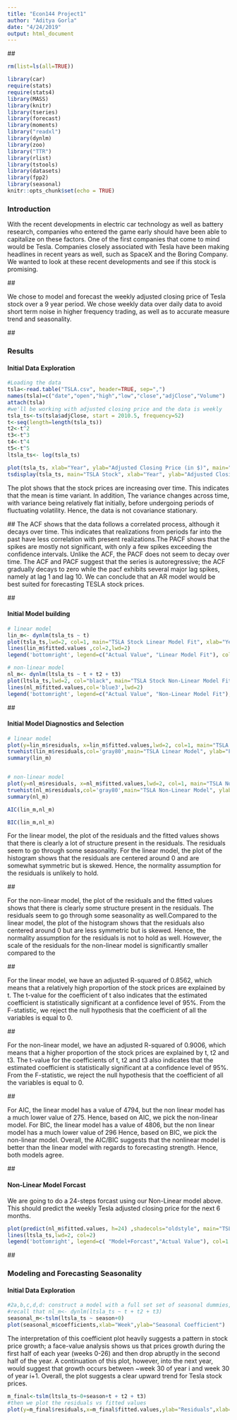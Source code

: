 ```yaml
---
title: "Econ144 Project1"
author: "Aditya Gorla"
date: "4/24/2019"
output: html_document
---
```


##\n\n

```r
rm(list=ls(all=TRUE))

library(car)
require(stats)
require(stats4)
library(MASS)
library(knitr)
library(tseries)
library(forecast)
library(moments)
library("readxl")
library(dynlm)
library(zoo)
library("TTR")
library(rlist)
library(tstools)
library(datasets)
library(fpp2)
library(seasonal)
knitr::opts_chunk$set(echo = TRUE)
```

### Introduction
With the recent developments in electric car technology as well as battery research, companies who entered the game early should have been able to capitalize on these factors. One of the first companies that come to mind would be Tesla. Companies closely associated with Tesla have been making headlines in recent years as well, such as SpaceX and the Boring Company. We wanted to look at these recent developments and see if this stock is promising.

##\n\n

We chose to model and forecast the weekly adjusted closing price of Tesla stock over a 9 year period. We chose weekly data over daily data to avoid short term noise in higher frequency trading, as well as to accurate measure trend and seasonality.


##\n\n

### Results

#### Initial Data Exploration

```r
#Loading the data
tsla<-read.table("TSLA.csv", header=TRUE, sep=",")
names(tsla)=c("date","open","high","low","close","adjClose","Volume")
attach(tsla)
#we'll be working with adjusted closing price and the data is weekly
tsla_ts<-ts(tsla$adjClose, start = 2010.5, frequency=52)
t<-seq(length=length(tsla_ts))
t2<-t^2
t3<-t^3
t4<-t^4
t5<-t^5
ltsla_ts<- log(tsla_ts)

plot(tsla_ts, xlab="Year", ylab="Adjusted Closing Price (in $)", main="TSLA Stock")
tsdisplay(tsla_ts, main="TSLA Stock", xlab="Year", ylab="Adjusted Closing Price (in $)")

```

The plot shows that the stock prices are increasing over time. This indicates that the mean is time variant. In addition, The variance changes across time, with variance being relatively flat initially, before undergoing periods of fluctuating volatility. Hence, the data is not covariance stationary.

##\n\n
The ACF shows that the data follows a correlated process, although it decays over time. This indicates that realizations from periods far into the past have less correlation with present realizations.The PACF shows that the spikes are mostly not significant, with only a few spikes exceeding the confidence intervals. Unlike the ACF, the PACF does not seem to decay over time. The ACF and PACF suggest that the series is autoregressive; the ACF gradually decays to zero while the pacf exhibits several major lag spikes, namely at lag 1 and lag 10. We can conclude that an AR model would be best suited for forecasting TESLA stock prices.

##\n\n

#### Initial Model building
```r
# linear model
lin_m<- dynlm(tsla_ts ~ t)
plot(tsla_ts,lwd=2, col=1, main="TSLA Stock Linear Model Fit", xlab="Year", ylab="Adjusted Closing Price (in $)")
lines(lin_m$fitted.values ,col=2,lwd=2)
legend('bottomright', legend=c("Actual Value", "Linear Model Fit"), col=1:2, lwd=2)

# non-linear model
nl_m<- dynlm(ltsla_ts ~ t + t2 + t3)
plot(ltsla_ts,lwd=2, col="black", main="TSLA Stock Non-Linear Model Fit", xlab="Year", ylab="Log-Adjusted Closing Price (in $)")
lines(nl_m$fitted.values,col='blue3',lwd=2)
legend('bottomright', legend=c("Actual Value", "Non-Linear Model Fit"), col=c("black", "blue3"),lwd=2)
```

##\n\n

#### Initial Model Diagnostics and Selection
```r

# linear model
plot(y=lin_m$residuals, x=lin_m$fitted.values,lwd=2, col=1, main="TSLA Linear Model", xlab="Fitted Values", ylab="Residuals")
truehist(lin_m$residuals,col='gray80',main="TSLA Linear Model", ylab="Fraction", xlab="Residuals")
summary(lin_m)


# non-linear model
plot(y=nl_m$residuals, x=nl_m$fitted.values,lwd=2, col=1, main="TSLA Non-Linear Model", xlab="Fitted Values", ylab="Residuals")
truehist(nl_m$residuals,col='gray80',main="TSLA Non-Linear Model", ylab="Fraction", xlab="Residuals")
summary(nl_m)

AIC(lin_m,nl_m)

BIC(lin_m,nl_m)
```

For the linear model, the plot of the residuals and the fitted values shows that there is clearly a lot of structure present in the residuals. The residuals seem to go through some seasonality. For the linear model, the plot of the histogram shows that the residuals are centered around 0 and are somewhat symmetric but is skewed. Hence, the normality assumption for the residuals is unlikely to hold.

##\n\n

For the non-linear model, the plot of the residuals and the fitted values shows that there is clearly some structure present in the residuals. The residuals seem to go through some seasonality as well.Compared to the linear model, the plot of the histogram shows that the residuals also centered around 0 but are less symmetric but is skewed. Hence, the normality assumption for the residuals is not to hold as well. However, the scale of the residuals for the non-linear model is significantly smaller compared to the


##\n\n

For the linear model, we have an adjusted R-squared of 0.8562, which means that a relatively high proportion of the stock prices are explained by t. 
The t-value for the coefficient of t also indicates that the estimated coefficient is statistically significant at a confidence level of 95%.
From the F-statistic, we reject the null hypothesis that the coefficient of all the variables is equal to 0.

##\n\n

For the non-linear model, we have an adjusted R-squared of 0.9006, which means that a higher proportion of the stock prices are explained by t, t2 and t3. 
The t-value for the coefficients of t, t2 and t3 also indicates that the estimated coefficient is statistically significant at a confidence level of 95%.
From the F-statistic, we reject the null hypothesis that the coefficient of all the variables is equal to 0.

##\n\n

For AIC, the linear model has a value of 4794, but the non linear model has a much lower value of 275. Hence, based on AIC, we pick the non-linear model. For BIC, the linear model has a value of 4806, but the non linear model has a much lower value of 296 Hence, based on BIC, we pick the non-linear model. Overall, the AIC/BIC suggests that the nonlinear model is better than the linear model with regards to forecasting strength. Hence, both models agree.

##\n\n

#### Non-Linear Model Forcast
We are going to do a 24-steps forcast using our Non-Linear model above. This should predict the weekly Tesla adjusted closing price for the next 6 months.
```r
plot(predict(nl_m$fitted.values, h=24) ,shadecols="oldstyle", main="TSLA Stock Non-Linear Model Forcast", xlab="Year", ylab="Log-Adjusted Closing Price (in $)", lwd=2, col=1, ylim=c(2.75, 6))
lines(ltsla_ts,lwd=2, col=2)
legend('bottomright', legend=c( "Model+Forcast","Actual Value"), col=1:2, lwd=2)
```

##\n\n

### Modeling and Forecasting Seasonality

#### Initial Data Exploration

```r
#2a,b,c,d,d: construct a model with a full set set of seasonal dummies, plot the seasonal factors, interpret plot, add trend from problem 1, interpret the summary, do h-step forecast (h>16)
#recall that nl_m<- dynlm(ltsla_ts ~ t + t2 + t3)
seasonal_m<-tslm(ltsla_ts ~ season+0)
plot(seasonal_m$coefficients,xlab="Week",ylab="Seasonal Coefficient")
```
The interpretation of this coefficient plot heavily suggests a pattern in stock price growth; a face-value analysis shows us that prices growth during the first half of each year (weeks 0-26) and then drop abruptly in the second half of the year. A continuation of this plot, however, into the next year, would suggest that growth occurs between ~week 30 of year i and week 30 of year i+1. Overall, the plot suggests a clear upward trend for Tesla stock prices.

```r
m_final<-tslm(ltsla_ts~0+season+t + t2 + t3)
#then we plot the residuals vs fitted values 
plot(y=m_final$residuals,x=m_final$fitted.values,ylab="Residuals",xlab="fitted values")
```

